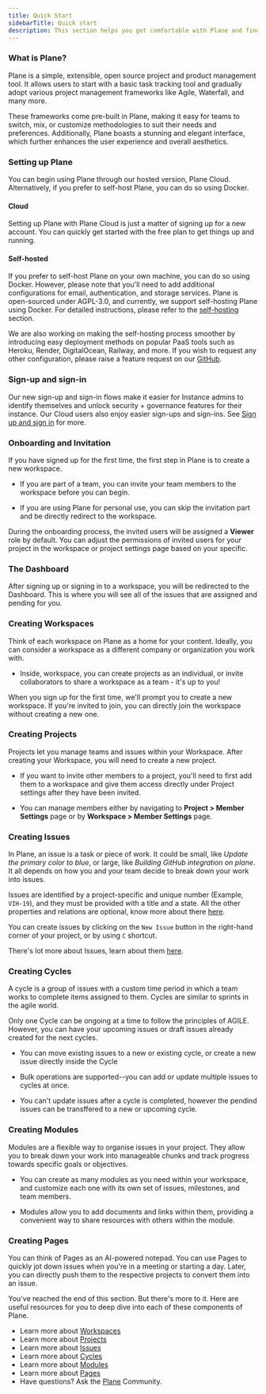 ```yaml
---
title: Quick Start
sidebarTitle: Quick start
description: This section helps you get comfortable with Plane and find your way around more effectively.
---
```

### What is Plane?

Plane is a simple, extensible, open source project and product management tool. It allows users to start with a basic task tracking tool and gradually adopt various project management frameworks like Agile, Waterfall, and many more.

These frameworks come pre-built in Plane, making it easy for teams to switch, mix, or customize methodologies to suit their needs and preferences. Additionally, Plane boasts a stunning and elegant interface, which further enhances the user experience and overall aesthetics.

### Setting up Plane

You can begin using Plane through our hosted version, Plane Cloud. Alternatively, if you prefer to self-host Plane, you can do so using Docker.

#### Cloud

Setting up Plane with Plane Cloud is just a matter of signing up for a new account. You can quickly get started with the free plan to get things up and running.

#### Self-hosted

If you prefer to self-host Plane on your own machine, you can do so using Docker. However, please note that you'll need to add additional configurations for email, authentication, and storage services. Plane is open-sourced under AGPL-3.0, and currently, we support self-hosting Plane using Docker. For detailed instructions, please refer to the [self-hosting](/self-hosting/overview) section.

<Tip>We are also working on making the self-hosting process smoother by introducing easy deployment methods on popular PaaS tools such as Heroku, Render, DigitalOcean, Railway, and more. If you wish to request any other configuration, please raise a feature request on our [GitHub](https://github.com/makeplane/plane).</Tip>

### Sign-up and sign-in

Our new sign-up and sign-in flows make it easier for Instance admins to identify themselves and unlock security + governance features for their instance. Our Cloud users also enjoy easier sign-ups and sign-ins. See [Sign up and sign in](/introduction/signup-signin) for more.

### Onboarding and Invitation

If you have signed up for the first time, the first step in Plane is to create a new workspace.

-  If you are part of a team, you can invite your team members to the workspace before you can begin.
    
-  If you are using Plane for personal use, you can skip the invitation part and be directly redirect to the workspace.

<Tip>During the onboarding process, the invited users will be assigned a **Viewer** role by default. You can adjust the permissions of invited users for your project in the workspace or project settings page based on your specific. </Tip>

### The Dashboard

After signing up or signing in to a workspace, you will be redirected to the Dashboard. This is where you will see all of the issues that are assigned and pending for you.

### Creating Workspaces

Think of each workspace on Plane as a home for your content. Ideally, you can consider a workspace as a different company or organization you work with.

-  Inside, workspace, you can create projects as an individual, or invite collaborators to share a workspace as a team - it's up to you!

<Tip>When you sign up for the first time, we'll prompt you to create a new workspace. If you're invited to join, you can directly join the workspace without creating a new one.</Tip>

### Creating Projects

Projects let you manage teams and issues within your Workspace. After creating your Workspace, you will need to create a new project.

-  If you want to invite other members to a project, you'll need to first add them to a workspace and give them access directly under Project settings after they have been invited.
    
-  You can manage members either by navigating to **Project > Member Settings** page or by **Workspace > Member Settings** page.
    

### Creating Issues

In Plane, an issue is a task or piece of work. It could be small, like _Update the primary color to blue_, or large, like _Building GitHub integration on plane_. It all depends on how you and your team decide to break down your work into issues.

Issues are identified by a project-specific and unique number (Example, `VIH-19`), and they must be provided with a title and a state. All the other properties and relations are optional, know more about there [here](/introduction/quickstart).

<Tip>You can create issues by clicking on the `New Issue` button in the right-hand corner of your project, or by using `C` shortcut.</Tip>

There's lot more about Issues, learn about them [here](/core-concepts/issues).

### Creating Cycles

A cycle is a group of issues with a custom time period in which a team works to complete items assigned to them. Cycles are similar to sprints in the agile world. 

<Tip>Only one Cycle can be ongoing at a time to follow the principles of AGILE. However, you can have your upcoming issues or draft issues already created for the next cycles.</Tip>

-  You can move existing issues to a new or existing cycle, or create a new issue directly inside the Cycle
    
-  Bulk operations are supported--you can add or update multiple issues to cycles at once.
    
-  You can't update issues after a cycle is completed, however the pendind issues can be transffered to a new or upcoming cycle.
    

### Creating Modules

Modules are a flexible way to organise issues in your project. They allow you to break down your work into manageable chunks and track progress towards specific goals or objectives.

-  You can create as many modules as you need within your workspace, and customize each one with its own set of issues, milestones, and team members.
    
-  Modules allow you to add documents and links within them, providing a convenient way to share resources with others within the module.

### Creating Pages

You can think of Pages as an AI-powered notepad. You can use Pages to quickly jot down issues when you're in a meeting or starting a day. Later, you can directly push them to the respective projects to convert them into an issue.

You've reached the end of this section. But there's more to it. Here are useful resources for you to deep dive into each of these components of Plane.

-  Learn more about [Workspaces](/core-concepts/workspaces)
-  Learn more about [Projects](/core-concepts/projects)
-  Learn more about [Issues](/core-concepts/issues)
-  Learn more about [Cycles](/core-concepts/cycles)
-  Learn more about [Modules](/core-concepts/modules)
-  Learn more about [Pages](/core-concepts/pages)
-  Have questions? Ask the [Plane](https://discord.com/invite/29tPNhaV) Community.